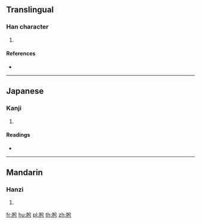 {{character info/new}}
==Translingual==

===Han character===
{{Han char|rn=130|rad=肉|as=04|sn=8|four=|canj=BCMS}}

# {{defn|Han|sort=肉04}}

====References====
* {{Han ref|kx=0976.230|dkj=29327|dj=1428.040|hdz=32050.010|uh=80B9|ud=32953}}

----

==Japanese==

===Kanji===
{{ja-kanji|grade=|rs=肉04}}

# {{defn|lang=ja|sort=肉04}}

====Readings====
* {{ja-readings|on=[[ひ]] (hi), [[きつ]] (kitsu)|kun=|nanori=}}

----

==Mandarin==

===Hanzi===
{{cmn-hanzi|pin=[[bì]] ([[bi4]]), [[xī]] ([[xi1]])|wg=pi<sup>4</sup>, hsi<sup>1</sup>}}

# {{defn|lang=cmn|sort=肉04}}

[[fr:肹]]
[[hu:肹]]
[[pl:肹]]
[[th:肹]]
[[zh:肹]]